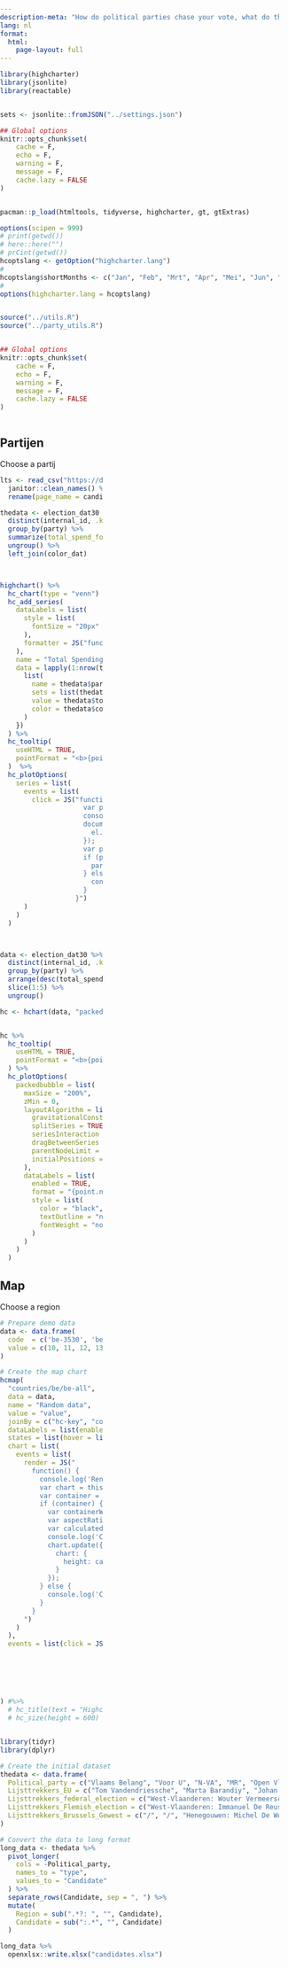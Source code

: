 ```yaml
---
description-meta: "How do political parties chase your vote, what do they want to keep hidden, and how much money do they spend on it? In the lead-up to the elections, we monitor political microtargeting."
lang: nl
format: 
  html:
    page-layout: full
---
```


```r
library(highcharter)
library(jsonlite)
library(reactable)


sets <- jsonlite::fromJSON("../settings.json")

## Global options
knitr::opts_chunk$set(
    cache = F,
    echo = F,
    warning = F,
    message = F,
    cache.lazy = FALSE
)


pacman::p_load(htmltools, tidyverse, highcharter, gt, gtExtras)

options(scipen = 999)
# print(getwd())
# here::here("")
# prCint(getwd())
hcoptslang <- getOption("highcharter.lang")
# 
hcoptslang$shortMonths <- c("Jan", "Feb", "Mrt", "Apr", "Mei", "Jun", "Jul", "Aug", "Sep", "Okt", "Nov", "Dec")
# 
options(highcharter.lang = hcoptslang)


source("../utils.R")
source("../party_utils.R")


## Global options
knitr::opts_chunk$set(
    cache = F,
    echo = F,
    warning = F,
    message = F,
    cache.lazy = FALSE
)
```

:::: {.columns}

::: {.column width="40%"}


::: {.panel-tabset}

## Partijen

Choose a partij

```r

lts <- read_csv("https://docs.google.com/spreadsheets/d/e/2PACX-1vR0B2SBiIU4UX0XNMGPHY1OLNpoZqxR6_dlF_kxJ0C7KpOKuXcIVgcf6oy8ljxLghXaAX6pPLXCgO-o/pub?output=csv") %>% 
  janitor::clean_names() %>% 
  rename(page_name = candidate)


```


```r

thedata <- election_dat30 %>% 
  distinct(internal_id, .keep_all = T) %>% 
  group_by(party) %>% 
  summarize(total_spend_formatted = sum(total_spend_formatted)) %>% 
  ungroup() %>% 
  left_join(color_dat)



highchart() %>%
  hc_chart(type = "venn")  %>%
  hc_add_series(
    dataLabels = list(
      style = list(
        fontSize = "20px"
      ),
      formatter = JS("function() { return '<span style=\"color:' + this.point.color + '\">' + this.point.name + '</span>'; }")
    ),
    name = "Total Spending in €",
    data = lapply(1:nrow(thedata), function(i) {
      list(
        name = thedata$party[i],
        sets = list(thedata$party[i]),
        value = thedata$total_spend_formatted[i],
        color = thedata$colors[i]
      )
    })
  ) %>%
  hc_tooltip(
    useHTML = TRUE,
    pointFormat = "<b>{point.name}:</b> {point.value}"
  )  %>%
  hc_plotOptions(
    series = list(
      events = list(
        click = JS("function(event) { 
                     var party = event.point.name;
                     console.log('Party clicked:', party);
                     document.querySelectorAll('.party-content').forEach(function(el) {
                       el.style.display = 'none';
                     });
                     var partyElement = document.getElementById(party);
                     if (partyElement) {
                       partyElement.style.display = 'block';
                     } else {
                       console.error('Party element with ID ' + party + ' not found');
                     }
                   }")
      )
    )
  )




```


```r

data <- election_dat30 %>% 
  distinct(internal_id, .keep_all = T) %>% 
  group_by(party) %>% 
  arrange(desc(total_spend_formatted)) %>% 
  slice(1:5) %>% 
  ungroup() 

hc <- hchart(data, "packedbubble", hcaes(name = page_name, value = total_spend_formatted, group = party))


hc %>% 
  hc_tooltip(
    useHTML = TRUE,
    pointFormat = "<b>{point.name}:</b> {point.value}"
  ) %>% 
  hc_plotOptions(
    packedbubble = list(
      maxSize = "200%",
      zMin = 0,
      layoutAlgorithm = list(
        gravitationalConstant = 0.1, # Increase to make it more stable
        splitSeries = TRUE, # TRUE to group points by series
        seriesInteraction = TRUE,
        dragBetweenSeries = TRUE,
        parentNodeLimit = TRUE,
        initialPositions = "circle" # Default is random, can try 'circle'
      ),
      dataLabels = list(
        enabled = TRUE,
        format = "{point.name}",
        style = list(
          color = "black",
          textOutline = "none",
          fontWeight = "normal"
        )
      )
    )
  )


```


## Map

Choose a region

```r
# Prepare demo data
data <- data.frame(
  code  = c('be-3530', 'be-3534', 'be-3528', 'be-3529', 'be-3532', 'be-489', 'be-3535', 'be-490', 'be-3526', 'be-3527', 'be-3533'),
  value = c(10, 11, 12, 13, 14, 15, 16, 17, 18, 19, 20)
)

# Create the map chart
hcmap(
  "countries/be/be-all", 
  data = data, 
  name = "Random data",
  value = "value",
  joinBy = c("hc-key", "code"),
  dataLabels = list(enabled = TRUE, format = '{point.name}'),
  states = list(hover = list(color = '#BADA55')),
  chart = list(
    events = list(
      render = JS("
        function() {
          console.log('Render event triggered');
          var chart = this;
          var container = chart.renderTo;
          if (container) {
            var containerWidth = container.clientWidth;
            var aspectRatio = 3 / 4; // Set a default aspect ratio
            var calculatedHeight = containerWidth * aspectRatio;
            console.log('Calculated Height:', calculatedHeight);
            chart.update({
              chart: {
                height: calculatedHeight
              }
            });
          } else {
            console.log('Container not found');
          }
        }
      ")
    )
  ),
  events = list(click = JS("function(event) { 
                             var region = event.point.name;
                             document.querySelectorAll('.region-content').forEach(function(el) {
                               el.style.display = 'none';
                             });
                             document.getElementById(region).style.display = 'block';
                           }"))
) #%>% 
  # hc_title(text = "Highcharts Maps basic demo") %>% 
  # hc_size(height = 600)

```



::: 


:::

::: {.column width="2.5%"}
<!-- empty column to create gap -->
:::



::: {.column width="57.5%"}



<div id="content">

<div id="Groen" class="party-content" style="display:none;">
```r
library(reactable)

reactable(iris)
```
</div>
</div>

<div id="content">
  
  
<div id="Antwerp" class="region-content" style="display:none;">
```r
library(reactable)

reactable(iris)
```
</div>
  
  


<div id="N-VA" class="party-content" style="display:none;">
```r
# Render a bar chart with a label on the left
bar_chart <- function(label, width = "100%", height = "1rem", fill = "#00bfc4", background = NULL) {
  bar <- div(style = list(background = fill, width = width, height = height))
  chart <- div(style = list(flexGrow = 1, marginLeft = "0.5rem", background = background), bar)
  div(style = list(display = "flex", alignItems = "center"), label, chart)
}

# 
# reactable(iris)
election_type_colors <- c(
  "federal_election" = "#FFDDC1",
  "Flemish_election" = "#C1E1C1",
  "Brussels_Gewest" = "#C1E3E1",
  "EU" = "#C1D4E1"
)

election_types <- c("federal_election", 
                    "Flemish_election", 
                    "Brussels_Gewest",
                    "EU")
# election_type_colors <- rgb(colorRampPalette(c("#ffe4cc", "#ff9f1a"))(length(election_types)), maxColorValue = 255)
names(election_type_colors) <- election_types



byparty30 <- election_dat30 %>%
  distinct(internal_id, party, .keep_all = T) %>%
  group_by(party) %>%
  summarize(total_spenderino = sum(total_spend_formatted)) %>%
  ungroup() %>%
  select(party, total_spenderino)

col_each30 <- readRDS("col_each30.rds")


interest_targeting30 <-  election_dat30 %>%
    mutate(total_spend = total_spend_formatted) %>%
    filter(type == "detailed") %>%
    # mutate(total_spend = readr::parse_number(total_spend_formatted)) %>%
    # mutate(total_spend = ifelse(total_spend == 100, 50, total_spend)) %>%
    mutate(target_spend = total_spend * total_spend_pct) %>%
    filter(main_currency == the_currency)  %>%
    # left_join(page_names %>% select(internal_id = page_id, page_name) %>% distinct(internal_id, .keep_all =T)) %>%
    # left_join(us_advertisers %>% rename(internal_id = page_id)) %>%
    # drop_na(left_vs_right) %>%
    mutate(value = paste0(detailed_type,": ", value)) %>%
    # group_by(page_name, value, is_exclusion, detailed_type) %>%
    # summarise(total_spend = sum(total_spend)) %>%
    # ungroup() %>%
    arrange(desc(total_spend))  %>%
  filter(!is_exclusion) %>%
  # filter(total_spend >= 40000) %>%
  filter(total_spend >= 1) %>%
  # add_count(value) %>%
  # filter(n >= 5) %>%
  # left_join(byparty30) %>%
  # group_by(party) %>%
  # mutate(total_spenderino = sum(total_spend)) %>%
  mutate(perc = target_spend/total_spend)# %>%
  # mutate(value = str_remove_all(value, "INTERESTS: |DEMOGRAPHICS: |BEHAVIORS: ")) 


findat <- interest_targeting30 %>% 
  mutate(perc_ads = num_ads / total_num_ads,
         perc = target_spend/total_spend_formatted) %>% 
  select(internal_id, target = value, ads_per = num_ads, spend_per = target_spend, party, perc, perc_ads) %>%
  bind_rows(col_each30%>% 
  mutate(perc = perc/100,
         perc_ads = perc_ads/100)) %>% 
  filter(perc != 0)




yes <-  election_dat30 %>%
  select(-type) %>% 
  left_join(lts %>% select(-party)) %>%
  mutate(type = str_remove_all(type, "Lijsttrekkers_")) %>% 
  filter(party == "N-VA") %>%
  filter(main_currency == the_currency) %>%
  distinct(internal_id, .keep_all = TRUE) %>%
  arrange(desc(total_spend_formatted)) %>%
  # mutate(total_spend_formatted = scales::comma(total_spend_formatted)) %>%
  select(page_name, total_num_ads, total_spend_formatted, type, internal_id) %>%
  set_names(c("Page", "Ads", "Spent (€)", "Race", "internal_id")) 

# Assuming `election_dat30` and `lts` are your data frames
styled_reactable <- yes %>% 
  select(-internal_id) %>% 
  reactable(
    pagination = T,
    defaultSorted = "Spent (€)",
    defaultColDef = colDef(headerClass = "header", align = "left"),
    columns = list(
      Page = colDef(
        cell = function(value) {
          url <- paste0("https://facebook.com/", value)
          tags$a(href = url, target = "_blank", value)
        },
        width = 150
      ),
      `Ads` = colDef(
        defaultSortOrder = "desc",
        cell = function(value) {
          max_value <- max(yes$`Ads`, na.rm = TRUE)
          width <- paste0(value * 100 / max_value, "%")
          value <- format(value, big.mark = ",")
          bar <- div(
            class = "bar-chart",
            style = list(marginRight = "0.375rem"),
            div(class = "bar", style = list(width = width, backgroundColor = "#3fc1c9"))
          )
          div(class = "bar-cell", span(class = "number", value), bar)
        }
      ),
      `Spent (€)` = colDef(
        name = "Spent (€)",
        defaultSortOrder = "desc",
        cell = function(value) {
          # Assuming total_spend_formatted is numeric for the bar calculation
          
          numeric_value <- as.numeric(gsub(",", "", value))
          max_value <- max(as.numeric(gsub(",", "", yes$`Spent (€)`)), na.rm = TRUE)
          width <- paste0(numeric_value * 100 / max_value, "%")
          bar <- div(
            class = "bar-chart",
            style = list(marginRight = "0.375rem"),
            div(class = "bar", style = list(width = width, backgroundColor = "#3fc1c9"))
          )
          div(class = "bar-cell", span(class = "number", value), bar)
        }
      ),
      Type = colDef(
        cell = function(value) {
          # div(class = "type-cell", value)
          color <- election_type_colors[value]
          div(style = list(backgroundColor = color, padding = "0.2rem 0.5rem"), value)
        }
      )
    ),
    compact = TRUE,
    class = "styled-table",
    meta = list(showColors = TRUE, electionTypeColors = election_type_colors),
    details = function(index) {
  plant_data <- findat[findat$internal_id == yes$internal_id[index], ]
  htmltools::div(style = "padding: 1rem",
    reactable(
      plant_data %>% select(target, ads_per, spend_per, perc, perc_ads),
      outlined = TRUE,
      pagination = T,
      defaultColDef = colDef(headerClass = "header", align = "left"),
    defaultSorted = "perc",
      columns = list(
        target = colDef(header = "Target"),
        ads_per = colDef(
          header = "Ads Per",
          cell = function(value) {
            max_value <- max(plant_data$ads_per, na.rm = TRUE)
            width <- paste0(value * 100 / max_value, "%")
            value <- format(value, big.mark = ",")
            bar <- div(
              class = "bar-chart",
              style = list(marginRight = "0.375rem"),
              div(class = "bar", style = list(width = width, backgroundColor = "#3fc1c9"))
            )
            div(class = "bar-cell", span(class = "number", value), bar)
          }
        ),
        spend_per = colDef(
          header = "Spend Per (€)",
          cell = function(value) {
            numeric_value <- as.numeric(gsub(",", "", value))
            max_value <- max(as.numeric(gsub(",", "", plant_data$spend_per)), na.rm = TRUE)
            width <- paste0(numeric_value * 100 / max_value, "%")
            bar <- div(
              class = "bar-chart",
              style = list(marginRight = "0.375rem"),
              div(class = "bar", style = list(width = width, backgroundColor = "#3fc1c9"))
            )
            div(class = "bar-cell", span(class = "number", value), bar)
          }
        ),
        perc = colDef(
          header = "Perc",
          defaultSortOrder = "desc",
          format = colFormat(percent = TRUE, digits = 1),
          cell = function(value) {
        # Format as percentages with 1 decimal place
        value <- paste0(format(value * 100, nsmall = 1), "%")
        bar_chart(value, width = value, fill = "#fc5185", background = "#e1e1e1")
      }
        ),
        perc_ads = colDef(
          header = "Perc Ads",
          defaultSortOrder = "desc",
          format = colFormat(percent = TRUE, digits = 1)
        )
      ),
      compact = TRUE,
      class = "styled-table"
    )
  )
}
  )

styled_reactable
```


</div>

  <div id="Limburg" class="region-content" style="display:none;">
    <h2>Limburg</h2>
    <p>show me</p>
  </div>
  <div id="East Flanders" class="region-content" style="display:none;">
    <h2>East Flanders</h2>
    <p>yowhat</p>
  </div>
</div>



:::

::::


<script>
document.addEventListener('DOMContentLoaded', function () {
  console.log('DOM fully loaded and parsed');

  // Hide all content initially
  document.querySelectorAll('.region-content').forEach(function(el) {
    el.style.display = 'none';
  });
  document.querySelectorAll('.party-content').forEach(function(el) {
    el.style.display = 'none';
  });

  // Handle tab switching logic
  document.querySelectorAll('.panel-tabset .nav-link').forEach(function(tab) {
    tab.addEventListener('click', function() {
      const selectedTab = tab.textContent.trim();

      if (selectedTab === 'Partijen') {
        document.querySelectorAll('.region-content').forEach(function(el) {
          el.style.display = 'none';
        });
        document.querySelectorAll('.party-content').forEach(function(el) {
          el.style.display = 'block';
        });
      } else if (selectedTab === 'Map') {
        document.querySelectorAll('.party-content').forEach(function(el) {
          el.style.display = 'none';
        });
        document.querySelectorAll('.region-content').forEach(function(el) {
          el.style.display = 'block';
        });
      }
    });
  });
});
</script>
<style>
body, html {
  margin: 0;
  padding: 0;
  width: 100%;
  height: 100%;
}

#map-container {
  width: 100%;
  height: 600px;
  border: 2px solid red;
}

.highcharts-container {
  width: 100% !important;
  height: 100% !important;
}

.highcharts-root {
  width: 100% !important;
  height: 100% !important;
}

.panel-tabset .tab-content {
  border-top: none; /* Adds a subtle top border */
  border-bottom: none; /* Adds a subtle top border */
  border-left: none; /* Adds a subtle top border */
  border-right: none; /* Adds a subtle top border */    
}


/* CSS for the styled reactable */

/* Styles for the table container, title, and subtitle */
.styled-table {
  /* Center the table */
  margin: 0 auto;
  /* Reduce the table width */
  width: 575px;
  font-family: Karla, "Helvetica Neue", Helvetica, Arial, sans-serif;
}

/* CSS for the styled reactable */

/* Styles for the table container, title, and subtitle */
.styled-table {
  /* Center the table */
  margin: 0 auto;
  /* Reduce the table width */
  width: 575px;
  font-family: Karla, "Helvetica Neue", Helvetica, Arial, sans-serif;
}

.header {
  border-bottom: 2px solid #555;
  font-size: 0.8125rem;
  font-weight: 400;
  text-transform: uppercase;
}

.header:hover {
  background-color: #eee;
}

/* Styles for the bar charts */
.bar-cell {
  display: flex;
  align-items: center;
}

.number {
  font-family: "Fira Mono", Consolas, Monaco, monospace;
  font-size: 0.84375rem;
  white-space: pre;
}

.bar-chart {
  flex-grow: 1;
  margin-left: 0.375rem;
  height: 0.875rem;
}

.bar {
  height: 100%;
  background-color: #3fc1c9;
}

.number-cell {
  text-align: right;
  font-family: monospace;
}

.type-cell {
  text-align: left;
  padding-left: 1rem;
}

.styled-table a {
  color: inherit;
  text-decoration: none;
}

.styled-table a:hover,
.styled-table a:focus {
  text-decoration: underline;
  text-decoration-thickness: max(1px, 0.0625rem);
}


</style>




```r
library(tidyr)
library(dplyr)

# Create the initial dataset
thedata <- data.frame(
  Political_party = c("Vlaams Belang", "Voor U", "N-VA", "MR", "Open Vld", "Volt", "Viva Palestina", "CD&V", "Défi", "Les Engagés", "Blanco", "PS", "Vooruit", "DierAnimal", "Groen", "Ecolo", "PVDA", "PTB"),
  Lijsttrekkers_EU = c("Tom Vandendriessche", "Marta Barandiy", "Johan Van Overtveldt", "Sophie Wilmès", "Hilde Vautmans", "Sophia In ’t Veld", "/", "Wouter Beke", "Fabrice Van Dorpe", "Yvan Verougstraete", "/", "Elio Di Rupo", "Bruno Tobback", "/", "Sara Matthieu", "Saskia Bricmont", "Rudi Kennes", "Marc Botenga"),
  Lijsttrekkers_federal_election = c("West-Vlaanderen: Wouter Vermeersch, Oost-Vlaanderen: Barbara Pas, Vlaams-Brabant: Britt Huybrechts, Antwerpen: Lode Vereeck, Limburg: Annick Ponthier, Brussel: Jan Verleysen", "West-Vlaanderen: Ivan Sabbe, Oost-Vlaanderen: Michael Verstraeten, Vlaams-Brabant: Els Ampe, Antwerpen: Frank Wouters, Limburg: Dirk Vijnck, Brussel: Rachid El Hajui", "West-Vlaanderen: Jean-Marie Dedecker, Oost-Vlaanderen: Anneleen Van Bossuyt, Vlaams-Brabant: Theo Francken, Antwerpen: Bart De Wever, Limburg: Steven Vandeput, Brussel: Toby De Backer", "Brussel: Valérie Glatigny, Henegouwen: Georges-Louis Bouchez, Waals-Brabant: Florence Reuter, Namen: David Clarinval, Luik: Pierre-Yves Jeholet, Luxemburg: Benoit Piedboeuf", "West-Vlaanderen: Vincent Van Quickenborne, Oost-Vlaanderen: Alexander De Croo, Vlaams-Brabant: Irina De Knop, Antwerpen: Paul Van Tigchelt, Limburg: Steven Coenegrachts", "Vlaams-Brabant: Richard Kelder, Antwerpen: Jeroen Van Loock", "/", "West-Vlaanderen: Nathalie Muylle, Oost-Vlaanderen: Vincent Van Peteghem, Vlaams-Brabant: Sammy Mahdi, Antwerpen: Annelies Verlinden, Limburg: Nawal Farih", "Brussel: François De Smet, Henegouwen: Mikhaël Jacquemain, Waals-Brabant: Pierre Pinte, Namen: Julien Lemoine, Luik: Freddy Debarsy, Luxemburg: Didier Serteyn", "Brussel: Elisbath Degryse, Henegouwen: Jean-Luc Crucke, Waals-Brabant: Yves Coppieters, Namen: Maxime Prévot, Luik: Vanessa Matz, Luxemburg: Benoît Lutgene", "Oost-Vlaanderen: Marian De Grauwe, Vlaams-Brabant: Dirk Laenen, Antwerpen: Raf Lens, Limburg: Joke Mulders, Brussel: Laurent Ryckaert", "Brussel: Caroline Désir, Henegouwen: Paul Magnette, Waals-Brabant: Dimitri Legasse, Namen: Pierre-Yves Dermagne, Luik: Frédéric Daerden, Luxemburg: Philippe Courard", "West-Vlaanderen: Melissa Depraetere, Oost-Vlaanderen: Joris Vandenbroucke, Vlaams-Brabant: Frank Vandenbroucke, Antwerpen: Jinnih Beels, Limburg: Funda Oru", "Antwerpen: Ilse Bastiaensen, Antwerpen: Rafaël Dockx", "West-Vlaanderen: Matti Vandemaele, Oost-Vlaanderen: Petra De Sutter, Vlaams-Brabant: Dieter Vanbesien, Antwerpen: Meyrem Almaci, Limburg: Dirk Opsteyn", "Brussel: Rajae Maouane, Henegouwen: Jean-Marc Nollet, Waals-Brabant: Simon Moutquin, Namen: Georges Gilkinet, Luik: Sarah Schlitz, Luxemburg: Olivier Vajda", "West-Vlaanderen: Natalie Eggermont, Oost-Vlaanderen: Robin Tonniau, Vlaams-Brabant: Kemal Bilmez, Antwerpen: Peter Mertens, Limburg: Kim De Witte, Brussel: Nabil Boukili", "Brussel: Nabil Boukili, Henegouwen: Sofie Merckx, Waals-Brabant: Amaury Laridon, Namen: Farah Jacquet, Luik: Raoul Hedebouw"),
  Lijsttrekkers_Flemish_election = c("West-Vlaanderen: Immanuel De Reuse, Oost-Vlaanderen: Guy D’haeseleer, Vlaams-Brabant: Klaas Slootmans, Antwerpen: Tom Van Grieken, Limburg: Chris Janssens, Brussel: Dominiek Lootens-Stael", "West-Vlaanderen: Johan Kemel, Oost-Vlaanderen: Kim Geybels, Vlaams-Brabant: Steven Arrazola de Oñate, Antwerpen: Inge Faes, Limburg: Yasin Gül, Brussel: Jan Wostyn", "West-Vlaanderen: Sander Loones, Oost-Vlaanderen: Matthias Diependaele, Vlaams-Brabant: Ben Weyts, Antwerpen: Jan Jambon, Limburg: Zuhal Demir, Brussel: Karl Vanlouwe", "/", "West-Vlaanderen: Jasper Pillen, Oost-Vlaanderen: Stephanie D’Hose, Vlaams-Brabant: Gwendolyn Rutten, Antwerpen: Tom Ongena, Limburg: Lydia Peeters, Brussel: Chloë Van Hoegaerden", "Antwerpen: Jasper Coosemans", "/", "West-Vlaanderen: Hilde Crevits, Oost-Vlaanderen: Nicole de Moor, Vlaams-Brabant: Peter Van Rompuy, Antwerpen: Katrien Schryvers, Limburg: Jo Brouns, Brussel: Bianca Debaets", "/", "/", "/", "/", "West-Vlaanderen: Pablo Annys, Oost-Vlaanderen: Freya Van den Bossche, Vlaams-Brabant: Bieke Verlinden, Antwerpen: Caroline Gennez, Limburg: Kris Verduyckt, Brussel: Hannelore Goeman", "/", "West-Vlaanderen: Jeremie Vaneeckhout, Oost-Vlaanderen: Mieke Schauvliege, Vlaams-Brabant: Aimen Imed Edin Horch, Antwerpen: Kim Buyst, Limburg: Bright Adiyia", "/", "West-Vlaanderen: Ilona Vandenberghe, Oost-Vlaanderen: Onno Vandewalle, Vlaams-Brabant: Line De Witte, Antwerpen: Jos D’Haese, Limburg: Gaby Colebunders, Brussel: Anna Milojkowic", "/"),
  Lijsttrekkers_Brussels_Gewest = c("/", "/", "Henegouwen: Michel De Wolf, Waals-Brabant: Drieu Godefridi, Namen: Laurence Genot, Luik: Evelien Barbieux, Luxemburg: Anne-Laure Mouligneaux", "David Leisterh", "Sven Gatz", "Hans Van Gaever", "Dyab Abou Jahjah", "Benjamin Dalle", "Bernard Clerfayt", "Christophe De Beukelaer", "/", "Ahmed Laaouej", "Ans Persoons", "/", "Groen: Nadia Naji, Elke Van den Brandt", "Zakia Khattabi", "Jan Busselen", "Françoise De Smedt")
)

# Convert the data to long format
long_data <- thedata %>%
  pivot_longer(
    cols = -Political_party,
    names_to = "type",
    values_to = "Candidate"
  ) %>%
  separate_rows(Candidate, sep = ", ") %>%
  mutate(
    Region = sub(".*?: ", "", Candidate),
    Candidate = sub(":.*", "", Candidate)
  )

long_data %>% 
  openxlsx::write.xlsx("candidates.xlsx")

```

